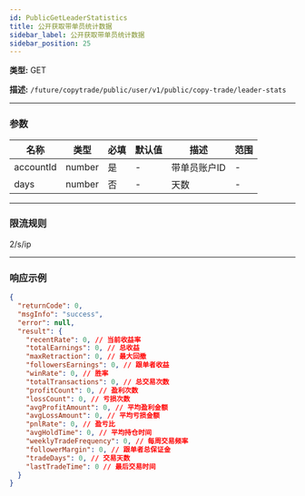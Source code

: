 ```yaml
---
id: PublicGetLeaderStatistics
title: 公开获取带单员统计数据
sidebar_label: 公开获取带单员统计数据
sidebar_position: 25
---
```


**类型:** GET

**描述:** `/future/copytrade/public/user/v1/public/copy-trade/leader-stats`

---

### 参数

| 名称      | 类型   | 必填 | 默认值 | 描述      | 范围 |
| --------- | ------ | --------- | ------- | ---------------- | ------ |
| accountId | number | 是       | -       | 带单员账户ID | -      |
| days      | number | 否        | -       | 天数             | -      |

---

### 限流规则

2/s/ip

---

### 响应示例

```json
{
  "returnCode": 0,
  "msgInfo": "success",
  "error": null,
  "result": {
    "recentRate": 0, // 当前收益率
    "totalEarnings": 0, // 总收益
    "maxRetraction": 0, // 最大回撤
    "followersEarnings": 0, // 跟单者收益
    "winRate": 0, // 胜率
    "totalTransactions": 0, // 总交易次数
    "profitCount": 0, // 盈利次数
    "lossCount": 0, // 亏损次数
    "avgProfitAmount": 0, // 平均盈利金额
    "avgLossAmount": 0, // 平均亏损金额
    "pnlRate": 0, // 盈亏比
    "avgHoldTime": 0, // 平均持仓时间
    "weeklyTradeFrequency": 0, // 每周交易频率
    "followerMargin": 0, // 跟单者总保证金
    "tradeDays": 0, // 交易天数
    "lastTradeTime": 0 // 最后交易时间
  }
}
```